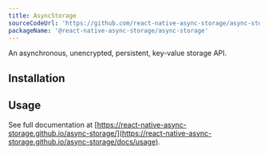 ```yaml
---
title: AsyncStorage
sourceCodeUrl: 'https://github.com/react-native-async-storage/async-storage'
packageName: '@react-native-async-storage/async-storage'
---
```



An asynchronous, unencrypted, persistent, key-value storage API.

<PlatformsSection android emulator ios web simulator />

## Installation

<APIInstallSection href="https://react-native-async-storage.github.io/async-storage/docs/install" />

## Usage

See full documentation at [https://react-native-async-storage.github.io/async-storage/](https://react-native-async-storage.github.io/async-storage/docs/usage).
